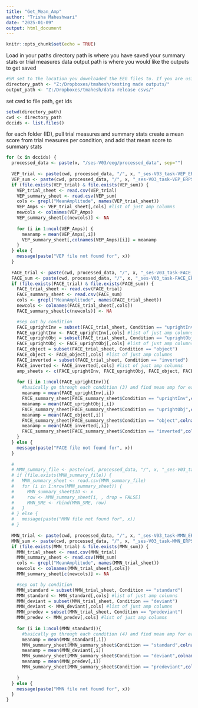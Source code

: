 ```yaml
---
title: "Get_Mean_Amp"
author: "Trisha Maheshwari"
date: "2025-01-09"
output: html_document
---
```


```r
knitr::opts_chunk$set(echo = TRUE)
```

Load in your paths
directory path is where you have saved your summary stats or trial measures data
output path is where you would like the outputs to get saved
```r
#SM set to the location you downloaded the EEG files to. If you are using a Windows computer, you will need to change the direction of the slashes from '\' to '/'
directory_path <- "Z:/Dropboxes/tmahesh/testing made outputs/"
output_path <- "Z:/Dropboxes/tmahesh/data release csvs/"
```


set cwd to file path, get ids 
```r
setwd(directory_path) 
cwd <- directory_path
dccids <- list.files()
```

for each folder (ID), pull trial measures and summary stats
create a mean score from trial measures per condition, and add that mean score to summary stats
```r
for (x in dccids) {
  processed_data <- paste(x, "/ses-V03/eeg/processed_data", sep="")
  
  VEP_trial <- paste(cwd, processed_data, "/", x, "_ses-V03_task-VEP_ERPTrialMeasures.csv", sep="")
  VEP_sum <- paste(cwd, processed_data, "/", x, "_ses-V03_task-VEP_ERPSummaryStats.csv", sep="")
  if (file.exists(VEP_trial) & file.exists(VEP_sum)) {
    VEP_trial_sheet <- read.csv(VEP_trial)
    VEP_summary_sheet <- read.csv(VEP_sum)
    cols <- grepl("MeanAmplitude", names(VEP_trial_sheet))
    VEP_Amps <- VEP_trial_sheet[,cols] #list of just amp columns
    newcols <- colnames(VEP_Amps)
    VEP_summary_sheet[c(newcols)] <- NA
    
    for (i in 1:ncol(VEP_Amps)) {
      meanamp = mean(VEP_Amps[,i])
      VEP_summary_sheet[,colnames(VEP_Amps)[i]] = meanamp
    }
  } else {
    message(paste("VEP file not found for", x))
  }
  
  FACE_trial <- paste(cwd, processed_data, "/", x, "_ses-V03_task-FACE_ERPTrialMeasures.csv", sep="")
  FACE_sum <- paste(cwd, processed_data, "/", x, "_ses-V03_task-FACE_ERPSummaryStats.csv", sep="")
  if (file.exists(FACE_trial) & file.exists(FACE_sum)) {
    FACE_trial_sheet <- read.csv(FACE_trial)
    FACE_summary_sheet <- read.csv(FACE_sum)
    cols <- grepl("MeanAmplitude", names(FACE_trial_sheet))
    newcols <- colnames(FACE_trial_sheet[,cols])
    FACE_summary_sheet[c(newcols)] <- NA

    #sep out by condition
    FACE_uprightInv = subset(FACE_trial_sheet, Condition == "uprightInv")
    FACE_uprightInv <- FACE_uprightInv[,cols] #list of just amp columns
    FACE_uprightObj = subset(FACE_trial_sheet, Condition == "uprightObj")
    FACE_uprightObj <- FACE_uprightObj[,cols] #list of just amp columns
    FACE_object = subset(FACE_trial_sheet, Condition == "object")
    FACE_object <- FACE_object[,cols] #list of just amp columns
    FACE_inverted = subset(FACE_trial_sheet, Condition == "inverted")
    FACE_inverted <- FACE_inverted[,cols] #list of just amp columns
    amp_sheets <- c(FACE_uprightInv, FACE_uprightObj, FACE_object, FACE_inverted)
    
    for (i in 1:ncol(FACE_uprightInv)){
      #basically go through each condition (3) and find mean amp for each column (3) and add it to the corresponding row in summary sheet
      meanamp = mean(FACE_uprightInv[,i])
      FACE_summary_sheet[FACE_summary_sheet$Condition == "uprightInv",colnames(FACE_uprightInv)[i]] = meanamp 
      meanamp = mean(FACE_uprightObj[,i])
      FACE_summary_sheet[FACE_summary_sheet$Condition == "uprightObj",colnames(FACE_uprightObj)[i]] = meanamp 
      meanamp = mean(FACE_object[,i])
      FACE_summary_sheet[FACE_summary_sheet$Condition == "object",colnames(FACE_object)[i]] = meanamp 
      meanamp = mean(FACE_inverted[,i])
      FACE_summary_sheet[FACE_summary_sheet$Condition == "inverted",colnames(FACE_inverted)[i]] = meanamp 
    }
  } else {
    message(paste("FACE file not found for", x))
  }
  
  # 
  # MMN_summary_file <- paste(cwd, processed_data, "/", x, "_ses-V03_task-MMN_ERP-summaryStats.csv", sep="")
  # if (file.exists(MMN_summary_file)) {
  #   MMN_summary_sheet <- read.csv(MMN_summary_file)
  #   for (i in 1:nrow(MMN_summary_sheet)) {
  #     MMN_summary_sheet$ID <- x
  #     row <- MMN_summary_sheet[i, , drop = FALSE]
  #     MMN_SME <- rbind(MMN_SME, row)
  #   }
  # } else {
  #   message(paste("MMN file not found for", x))
  # }
  
  MMN_trial <- paste(cwd, processed_data, "/", x, "_ses-V03_task-MMN_ERPTrialMeasures.csv", sep="")
  MMN_sum <- paste(cwd, processed_data, "/", x, "_ses-V03_task-MMN_ERPSummaryStats.csv", sep="")
  if (file.exists(MMN_trial) & file.exists(MMN_sum)) {
    MMN_trial_sheet <- read.csv(MMN_trial)
    MMN_summary_sheet <- read.csv(MMN_sum)
    cols <- grepl("MeanAmplitude", names(MMN_trial_sheet))
    newcols <- colnames(MMN_trial_sheet[,cols])
    MMN_summary_sheet[c(newcols)] <- NA

    #sep out by condition
    MMN_standard = subset(MMN_trial_sheet, Condition == "standard")
    MMN_standard <- MMN_standard[,cols] #list of just amp columns
    MMN_deviant = subset(MMN_trial_sheet, Condition == "deviant")
    MMN_deviant <- MMN_deviant[,cols] #list of just amp columns
    MMN_predev = subset(MMN_trial_sheet, Condition == "predeviant")
    MMN_predev <- MMN_predev[,cols] #list of just amp columns
    
    for (i in 1:ncol(MMN_standard)){
      #basically go through each condition (4) and find mean amp for each column (4) and add it to the corresponding row in summary sheet
      meanamp = mean(MMN_standard[,i])
      MMN_summary_sheet[MMN_summary_sheet$Condition == "standard",colnames(MMN_standard)[i]] = meanamp 
      meanamp = mean(MMN_deviant[,i])
      MMN_summary_sheet[MMN_summary_sheet$Condition == "deviant",colnames(MMN_deviant)[i]] = meanamp 
      meanamp = mean(MMN_predev[,i])
      MMN_summary_sheet[MMN_summary_sheet$Condition == "predeviant",colnames(MMN_predev)[i]] = meanamp 
      
    }
  } else {
    message(paste("MMN file not found for", x))
  }
}
```

